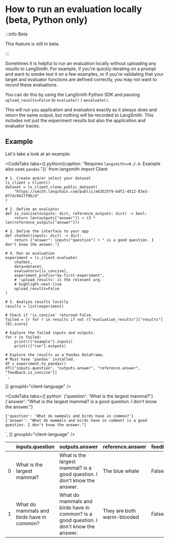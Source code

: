 
# How to run an evaluation locally (beta, Python only)

:::info Beta

This feature is still in beta.

:::

Sometimes it is helpful to run an evaluation locally without uploading any results to LangSmith.
For example, if you're quickly iterating on a prompt and want to smoke test it on a few examples, or if you're validating that your target and evaluator functions are defined correctly, you may not want to record these evaluations.

You can do this by using the LangSmith Python SDK and passing `upload_results=False` to `evaluate()` / `aevaluate()`.

This will run you application and evaluators exactly as it always does and return the same output, but nothing will be recorded to LangSmith.
This includes not just the experiment results but also the application and evaluator traces.

## Example

Let's take a look at an example:

<CodeTabs
  tabs={[
    python({caption: "Requires `langsmith>=0.2.0`. Example also uses `pandas`."})`
    from langsmith import Client

    # 1. Create and/or select your dataset
    ls_client = Client()
    dataset = ls_client.clone_public_dataset(
        "https://smith.langchain.com/public/a63525f9-bdf2-4512-83e3-077dc9417f96/d"
    )

    # 2. Define an evaluator
    def is_concise(outputs: dict, reference_outputs: dict) -> bool:
        return len(outputs["answer"]) < (3 * len(reference_outputs["answer"]))

    # 3. Define the interface to your app
    def chatbot(inputs: dict) -> dict:
        return {"answer": inputs["question"] + " is a good question. I don't know the answer."}

    # 4. Run an evaluation
    experiment = ls_client.evaluate(
        chatbot,
        data=dataset,
        evaluators=[is_concise],
        experiment_prefix="my-first-experiment",
        # 'upload_results' is the relevant arg.
        # highlight-next-line
        upload_results=False
    )

    # 5. Analyze results locally
    results = list(experiment)

    # Check if 'is_concise' returned False.
    failed = [r for r in results if not r["evaluation_results"]["results"][0].score]

    # Explore the failed inputs and outputs.
    for r in failed:
        print(r["example"].inputs)
        print(r["run"].outputs)

    # Explore the results as a Pandas DataFrame.
    # Must have 'pandas' installed.
    df = experiment.to_pandas()
    df[["inputs.question", "outputs.answer", "reference.answer", "feedback.is_concise"]]
    `,

]}
groupId="client-language"
/>

<CodeTabs
  tabs={[
    python`
    {'question': 'What is the largest mammal?'}
    {'answer': "What is the largest mammal? is a good question. I don't know the answer."}

    {'question': 'What do mammals and birds have in common?'}
    {'answer': "What do mammals and birds have in common? is a good question. I don't know the answer."}

`,
]}
groupId="client-language"
/>

|     | inputs.question                           | outputs.answer                                                                         | reference.answer           | feedback.is_concise |
| --: | :---------------------------------------- | :------------------------------------------------------------------------------------- | :------------------------- | :------------------ |
|   0 | What is the largest mammal?               | What is the largest mammal? is a good question. I don't know the answer.               | The blue whale             | False               |
|   1 | What do mammals and birds have in common? | What do mammals and birds have in common? is a good question. I don't know the answer. | They are both warm-blooded | False               |
